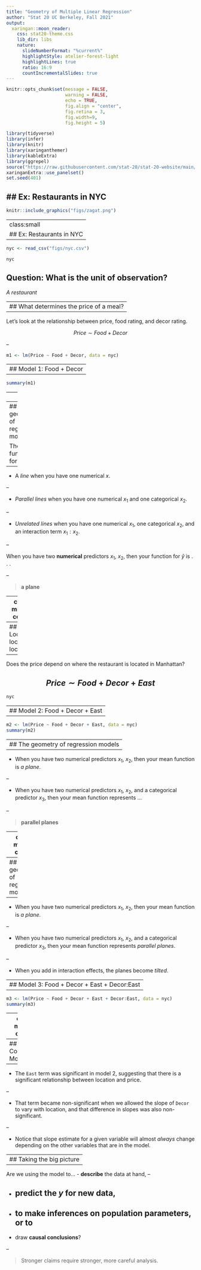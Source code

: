 ```yaml
---
title: "Geometry of Multiple Linear Regression"
author: "Stat 20 UC Berkeley, Fall 2021"
output:
  xaringan::moon_reader:
    css: stat20-theme.css
    lib_dir: libs
    nature:
      slideNumberFormat: "%current%"
      highlightStyle: atelier-forest-light
      highlightLines: true
      ratio: 16:9
      countIncrementalSlides: true
---
```


```r
knitr::opts_chunk$set(message = FALSE,
                      warning = FALSE,
                      echo = TRUE,
                      fig.align = "center",
                      fig.retina = 3,
                      fig.width=9,
                      fig.height = 5)

library(tidyverse)
library(infer)
library(knitr)
library(xaringanthemer)
library(kableExtra)
library(ggrepel)
source("https://raw.githubusercontent.com/stat-20/stat-20-website/main/stat20-theme.R")
xaringanExtra::use_panelset()
set.seed(401)
```

## Ex: Restaurants in NYC
--

```r
knitr::include_graphics("figs/zagat.png")
```


---
class:small
## Ex: Restaurants in NYC 
--

```r
nyc <- read_csv("figs/nyc.csv")
```

```r
nyc
```

**Question**: What is the unit of observation?
--
 *A restaurant*

---
## What determines the price of a meal?
--

Let's look at the relationship between price, food rating, and decor rating.

$$Price \sim Food + Decor$$

--

```r
m1 <- lm(Price ~ Food + Decor, data = nyc)
```


---
## Model 1: Food + Decor
--

```r
summary(m1)
```
--
```r
```

---
## The geometry of regression models 

The function for $\hat{y}$ is . . .

--

- A *line* when you have one numerical $x$.

--

- *Parallel lines* when you have one numerical $x_1$ and one categorical $x_2$.

--

- *Unrelated lines* when you have one numerical $x_1$, one categorical $x_2$, 
and an interaction term $x_1 : x_2$.

--

When you have two **numerical** predictors $x_1$, $x_2$, then your function for $\hat{y}$
is . . .

--

> **a plane**

---
class: middle, center

<center>
```r
library(plotly)
library(reshape2)
m1 <- lm(Price ~ Food + Decor, data = nyc)
grid_points <- 30
axis_x <- seq(min(nyc$Food), 
              max(nyc$Food),
              length.out = grid_points)
axis_y <- seq(min(nyc$Decor), 
              max(nyc$Decor),
              length.out = grid_points)
nyc_plane <- expand.grid(Food = axis_x, 
                         Decor = axis_y, 
                         KEEP.OUT.ATTRS = F)
nyc_plane$Price <- predict.lm(m1, newdata = nyc_plane)
z <- acast(nyc_plane, Food ~ Decor, value.var = "Price")

plot_ly(nyc, x = ~Food, y = ~Decor, z = ~Price) %>%
  add_markers(marker = list(size = 5,
                            opacity = .6)) %>%
  add_surface(x = ~axis_x, 
              y = ~axis_y, 
              z = ~z,
              showscale = FALSE)
```
</center>

---
## Location, location, location
--

Does the price depend on where the restaurant is located in Manhattan?

$$Price \sim Food + Decor + East$$
--

```r
nyc
```

---
## Model 2: Food + Decor + East
--

```r
m2 <- lm(Price ~ Food + Decor + East, data = nyc)
summary(m2)
```


---
## The geometry of regression models 
--

- When you have two numerical predictors $x_1$, $x_2$, then your mean function is *a plane*.

--

- When you have two numerical predictors $x_1$, $x_2$, and a categorical predictor $x_3$, then your mean function represents ...

--

> **parallel planes**


---
class: middle, center

<center>
```r
nyc_plane_east <- nyc_plane %>%
  mutate(East = 1)
nyc_plane_east$Price <- predict.lm(m2, newdata = nyc_plane_east)
z_east <- acast(nyc_plane_east, Food ~ Decor, value.var = "Price")
nyc_plane_west <- nyc_plane %>%
  mutate(East = 0)
nyc_plane_west$Price <- predict.lm(m2, newdata = nyc_plane_west)
z_west <- acast(nyc_plane_west, Food ~ Decor, value.var = "Price")

plot_ly(nyc, x = ~Food, y = ~Decor, z = ~Price) %>%
  add_markers(marker = list(size = 5,
                            opacity = .6)) %>%
  add_surface(x = ~axis_x, 
              y = ~axis_y, 
              z = ~z_east,
              showscale = FALSE) %>%
  add_surface(x = ~axis_x, 
              y = ~axis_y, 
              z = ~z_west,
              showscale = FALSE)
```
</center>

---
## The geometry of regression models 
--

- When you have two numerical predictors $x_1$, $x_2$, then your mean function is *a plane*.

--

- When you have two numerical predictors $x_1$, $x_2$, and a categorical predictor $x_3$, then your mean function represents *parallel planes*.

--

- When you add in interaction effects, the planes become *tilted*.


---
## Model 3: Food + Decor + East + Decor:East
--

```r
m3 <- lm(Price ~ Food + Decor + East + Decor:East, data = nyc)
summary(m3)
```


---
class: middle, center

<center>
```r
nyc_plane_east <- nyc_plane %>%
  mutate(East = 1)
nyc_plane_east$Price <- predict.lm(m3, newdata = nyc_plane_east)
z_east <- acast(nyc_plane_east, Food ~ Decor, value.var = "Price")
nyc_plane_west <- nyc_plane %>%
  mutate(East = 0)
nyc_plane_west$Price <- predict.lm(m3, newdata = nyc_plane_west)
z_west <- acast(nyc_plane_west, Food ~ Decor, value.var = "Price")

plot_ly(nyc, x = ~Food, y = ~Decor, z = ~Price) %>%
  add_markers(marker = list(size = 5,
                            opacity = .6)) %>%
  add_surface(x = ~axis_x, 
              y = ~axis_y, 
              z = ~z_east,
              showscale = FALSE) %>%
  add_surface(x = ~axis_x, 
              y = ~axis_y, 
              z = ~z_west,
              showscale = FALSE)
```
</center>

---
## Comparing Models
--

- The `East` term was significant in model 2, suggesting that there is a 
significant relationship between location and price.

--

- That term became non-significant when we allowed the slope of `Decor` to vary with location, and that difference in slopes was also non-significant.

--

- Notice that slope estimate for a given variable will almost *always* change depending on the other variables that are in the model.

---
## Taking the big picture
--

Are we using the model to...
- **describe** the data at hand,
--

- **predict** the $y$ for new data,
--

- to make **inferences** on population parameters, or to
--

- draw **causal conclusions**?

--

> Stronger claims require stronger, more careful analysis.